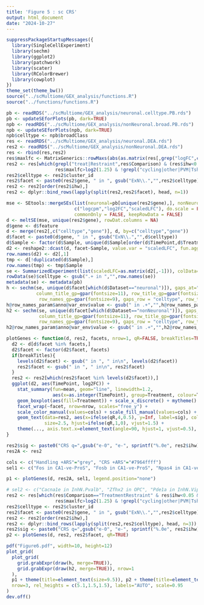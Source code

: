 ```yaml
---
title: 'Figure 5 : sc CRS'
output: html_document
date: "2024-10-27"
---
```



```r
suppressPackageStartupMessages({
  library(SingleCellExperiment)
  library(sechm)
  library(ggplot2)
  library(patchwork)
  library(scater)
  library(RColorBrewer)
  library(cowplot)
})
theme_set(theme_bw())
source("../scMultiome/GEX_analysis/functions.R")
source("../functions/functions.R")
```


```r
pb <- readRDS("../scMultiome/GEX_analysis/neuronal.celltype.PB.rds")
pb <- updateSEforPlots(pb, dark=TRUE)
npb <- readRDS("../scMultiome/GEX_analysis/nonNeuronal.broad.PB.rds")
npb <- updateSEforPlots(npb, dark=TRUE)
npb$celltype <- npb$broadClass
res <- readRDS("../scMultiome/GEX_analysis/neuronal.DEA.rds")
res2 <- readRDS("../scMultiome/GEX_analysis/nonNeuronal.DEA.rds")
res <- rbind(res,res2)
res$maxlfc <- MatrixGenerics::rowMaxs(abs(as.matrix(res[,grep("logFC",colnames(res))])), na.rm=TRUE)
res2 <- res[which(grepl("treat|Restraint",res$Comparison) & (res$ihw<0.01 | (res$ihw<0.05 & res$gene %in% c("Cacna1e","Zfhx2","Apold1"))) & res$logCPM>=2 & 
                  res$maxlfc>log2(1.25) & !grepl("cycling|other|PVM|Tshz2",res$cluster_id)),]
res2$celltype <- res2$cluster_id
res2$facet <- paste0(res2$gene, " in ", gsub("ExN\\.","",res2$celltype))
res2 <- res2[order(res2$ihw),]
res2 <- dplyr::bind_rows(lapply(split(res2,res2$facet), head, n=1))

mse <- SEtools::mergeSEs(list(neuronal=pb[unique(res2$gene),], nonNeuronal=npb[unique(res2$gene),]),
                         c("logcpm","log2FC","scaledLFC"), do.scale = FALSE,
                         commonOnly = FALSE, keepRowData = FALSE)
d <- meltSE(mse, unique(res2$gene), rowDat.columns = NA)
d$gene <- d$feature
d <- merge(res2[,c("celltype","gene")], d, by=c("celltype","gene"))
d$facet <- paste0(d$gene, " in ", gsub("ExN\\.","",d$celltype))
d$Sample <- factor(d$Sample, unique(d$Sample[order(d$TimePoint,d$Treatment)]))
d2 <- reshape2::dcast(d, facet~Sample, value.var = "scaledLFC", fun.aggregate = mean)
row.names(d2) <- d2[,1]
tmp <- d[!duplicated(d$Sample),]
row.names(tmp) <- tmp$Sample
se <- SummarizedExperiment(list(scaledLFC=as.matrix(d2[,-1])), colData=tmp[colnames(d2)[-1],c("TimePoint","Treatment")])
rowData(se)$celltype <- gsub(".+ in ","",row.names(se))
metadata(se) <- metadata(pb)
h <- sechm(se, unique(d$facet[which(d$Dataset=="neuronal")]), gaps_at="TimePoint",
           column_title_gp=gpar(fontsize=11), row_title_gp=gpar(fontsize=10),
            row_names_gp=gpar(fontsize=9), gaps_row = "celltype", row_title_rot = 0, row_names_max_width = unit(1.8, "cm"), show_rownames = TRUE, width=unit(5.3,"cm"), show_heatmap_legend=FALSE, show_annotation_legend = FALSE)
h@row_names_param$anno@var_env$value <- gsub(" in .+","",h@row_names_param$anno@var_env$value)
h2 <- sechm(se, unique(d$facet[which(d$Dataset=="nonNeuronal")]), gaps_at="TimePoint", 
            column_title_gp=gpar(fontsize=11), row_title_gp=gpar(fontsize=10),
            row_names_gp=gpar(fontsize=9), gaps_row = "celltype", row_title_rot = 0, row_names_max_width = unit(1.8, "cm"), show_rownames = TRUE, width=unit(5.3,"cm"))
h2@row_names_param$anno@var_env$value <- gsub(" in .+","",h2@row_names_param$anno@var_env$value)
```

```r
plotGenes <- function(d, res2, facets, nrow=1, qR=FALSE, breakTitles=TRUE, ...){
  d2 <- d[d$facet %in% facets,]
  d2$facet <- factor(d2$facet, facets)
  if(breakTitles){
    levels(d2$facet) <- gsub(" in ", " in\n", levels(d2$facet))
    res2$facet <- gsub(" in ", " in\n", res2$facet)
  }
  res2 <- res2[which(res2$facet %in% levels(d2$facet)),]
  ggplot(d2, aes(TimePoint, log2FC)) + 
    stat_summary(fun=mean, geom="line", linewidth=1.2,
                 aes(x=as.integer(TimePoint), group=Treatment, colour=Treatment)) + 
    geom_boxplot(aes(fill=Treatment)) + scale_x_discrete() + mytheme() +
    facet_wrap(~facet, nrow=nrow, scales="free_y") + 
    scale_color_manual(values=cols) + scale_fill_manual(values=cols) + xlab(NULL) +
    geom_text(data=res2, aes(x=ifelse(qR,4,0.5), y=Inf, label=sig), colour="black",
              size=2.5, hjust=ifelse(qR,1,0), vjust=1.5) + 
    theme(..., axis.text.x=element_text(angle=90, hjust=1, vjust=0.5), title=element_text(size=10))
}

res2$sig <- paste0("CRS q=",gsub("e-0", "e-", sprintf("%.0e", res2$ihw)))
res2A <- res2

cols <- c("Handling +ARS"="grey", "CRS +ARS"="#7964ffff")
sel1 <- c("Fos in CA1-ve-ProS", "Fosb in CA1-ve-ProS", "Npas4 in CA1-ve-ProS", "Fkbp5 in microglia", "Egr1 in InhN.Pvalb","Cdkn1a in vascular")

p1 <- plotGenes(d, res2A, sel1, legend.position="none")

# sel2 <- c("Cacna1e in InhN.Pvalb", "Zfhx2 in OPC", "Pde1a in InhN.Vip", "Erbb4 in Mossy", "Vwf in vascular")
res2 <- res[which(res$Comparison=="TreatmentRestraint" & res$ihw<0.05 & res$logCPM>=2 & 
                  res$maxlfc>log2(1.25) & !grepl("cycling|other|PVM|Tshz2",res$cluster_id)),]
res2$celltype <- res2$cluster_id
res2$facet <- paste0(res2$gene, " in ", gsub("ExN\\.","",res2$celltype))
res2 <- res2[order(res2$ihw),]
res2 <- dplyr::bind_rows(lapply(split(res2,res2$celltype), head, n=3))
res2$sig <- paste0("CRS q=",gsub("e-0", "e-", sprintf("%.0e", res2$ihw)))
p2 <- plotGenes(d, res2, res2$facet, qR=TRUE)
```


```r
pdf("Figure6.pdf", width=10, height=12)
plot_grid(
  plot_grid(
    grid.grabExpr(draw(h, merge=TRUE)),
    grid.grabExpr(draw(h2, merge=TRUE)), nrow=1
  ),
  p1 + theme(title=element_text(size=9.5)), p2 + theme(title=element_text(size=9.5)),
  nrow=3, rel_heights = c(5.1,1.5,1.5), labels="AUTO", scale=0.95
)
dev.off()
```

